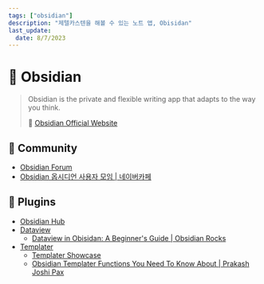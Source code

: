 ```yaml
---
tags: ["obsidian"]
description: "제텔카스텐을 해볼 수 있는 노트 앱, Obisidan"
last_update:
  date: 8/7/2023
---
```


# 💎 Obsidian

> Obsidian is the private and flexible writing app that adapts to the way you think.
>
> 🔗 [Obsidian Official Website](https://obsidian.md/)


## 💬 Community

- [Obsidian Forum](https://forum.obsidian.md/)
- [Obsidian 옵시디언 사용자 모임 | 네이버카페](https://cafe.naver.com/obsidianary)

## 🔌 Plugins

- [Obsidian Hub](https://publish.obsidian.md/hub/00+-+Start+here)
- [Dataview](https://blacksmithgu.github.io/obsidian-dataview/)
  - [Dataview in Obisidan: A Beginner's Guide | Obsidian Rocks](https://obsidian.rocks/dataview-in-obsidian-a-beginners-guide/)
- [Templater](https://silentvoid13.github.io/Templater/)
  - [Templater Showcase](https://github.com/SilentVoid13/Templater/discussions/categories/templates-showcase)
  - [Obsidian Templater Functions You Need To Know About | Prakash Joshi Pax](https://beingpax.medium.com/useful-obsidian-templater-functions-you-need-to-know-about-b24a1e3bcfec)

